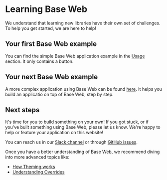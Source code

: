 <!--
Copyright (c) 2018 Uber Technologies, Inc.

This source code is licensed under the MIT license found in the
LICENSE file in the root directory of this source tree.
-->



# Learning Base Web

We understand that learning new libraries have their own set of challenges. To help you get started, we are here to help!

## Your first Base Web example

You can find the simple Base Web application example in the [Usage](/getting-started/usage) section. It only contains a button.

## Your next Base Web example

A more complex application using Base Web can be found [here](https://github.com/tajo/fusion-baseui). It helps you build an applicatio
on top of Base Web, step by step.

## Next steps

It's time for you to build something on your own! If you got stuck, or if you've built something using Base Web,
please let us know. We're happy to help or feature your application on this website!

You can reach us in our [Slack channel](https://join.slack.com/t/baseui/shared_invite/enQtNDI0NTgwMjU0NDUyLTk3YzM1NWY2MjY3NTVjNjk3NzY1MTE5OTI4Y2Q2ZmVkMTUyNDc1MTcwYjZhYjlhOWQ2M2NjOWJkZmQyNjFlYTA)
or through [GitHub issues](https://github.com/uber-web/baseui/issues).

Once you have a better understanding of Base Web, we recommend diving into more advanced topics like:

* [How Theming works](/theming/custom-themes)
* [Understanding Overrides](/theming/understanding-overrides)
